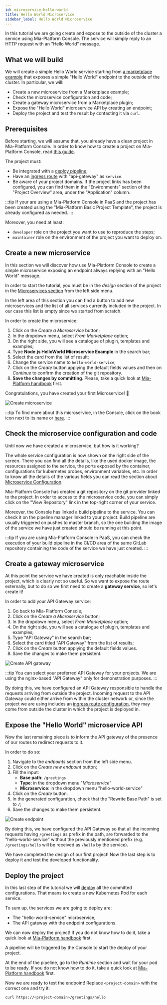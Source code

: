 ```yaml
---
id: microservice-hello-world
title: Hello World Microservice
sidebar_label: Hello World Microservice
---
```



In this tutorial we are going create and expose to the outside of the cluster a service using Mia-Platform Console. The service will simply reply to an HTTP request with an "Hello World" message.

## What we will build

We will create a simple Hello World service starting from [a marketplace example](https://github.com/mia-platform-marketplace/Node.js-Hello-World-Microservice-Example) that exposes a simple "Hello World" endpoint to the outside of the cluster.
In particular, we will:

- Create a new microservice from a Marketplace example;
- Check the microservice configuration and code;
- Create a gateway microservice from a Marketplace plugin;
- Expose the "Hello World" microservice API by creating an endpoint;
- Deploy the project and test the result by contacting it via `curl`.

## Prerequisites

Before starting, we will assume that, you already have a clean project in Mia-Platform Console. In order to know how to create a project on Mia-Platform Console, read [this guide](/console/project-configuration/create-a-project.mdx).

The project must:

- Be integrated with a [deploy pipeline](/infrastructure/self-hosted/pipeline-configuration.md);
- Have an [ingress route](/infrastructure/paas/tools/traefik.md) with "api-gateway" as `service`.
- Be aware of your project domains. If the project links has been configured, you can find them in the "Environments" section of the "Project Overview" area, under the "Application" column.

:::tip
If your are using a Mia-Platform Console in PaaS and the project has been created using the "Mia-Platform Basic Project Template", the project is already configured as needed.
:::

Moreover, you need at least:

- `developer` role on the project you want to use to reproduce the steps;
- `maintainer` role on the environment of the project you want to deploy on.

## Create a new microservice

In this section we will discover how use Mia-Platform Console to create a simple microservice exposing an endpoint always replying with an "Hello World" message.

In order to start the tutorial, you must be in the _design_ section of the project in the [Microservices section](/development_suite/api-console/api-design/services.md) from the left side menu.

In the left area of this section you can find a button to add new microservices and the list of all services currently included in the project. In our case this list is empty since we started from scratch.

In order to create the microservice:

1. Click on the _Create a Microservice_ button;
1. In the dropdown menu, select _From Marketplace_ option;
1. On the right side, you will see a catalogue of plugin, templates and examples;
1. Type **Node.js HelloWorld Microservice Example** in the search bar;
1. Select the card from the list of result;
1. Change the service name to `hello-world-service`;
1. Click on the _Create_ button applying the default fields values and then on _Continue_ to confirm the creation of the git repository.
1. **Save the changes by committing**. Please, take a quick look at [Mia-Platform handbook](/console/handbooks/project-usage.md#save-changes) first.

Congratulations, you have created your first Microservice! 🎉

![Create microservice](img/create-nodejs-hello-world-service.png)

:::tip
To find more about this microservice, in the Console, click on the book icon next to its name or [here](https://github.com/mia-platform-marketplace/Node.js-Hello-World-Microservice-Example).
:::

## Check the microservice configuration and code

Until now we have created a microservice, but how is it working?

The whole service configuration is now shown on the right side of the screen. There you can find all the details, like the used docker image, the resources assigned to the service, the ports exposed by the container, configurations for kubernetes probes, environment variables, etc. In order to know all the details of the various fields you can read the section about [Microservice Configuration](/development_suite/api-console/api-design/services.md#manage-microservices).

Mia-Platform Console has created a git repository on the git provider linked to the project. In order to access to the microservice code, you can simply click on the "View Repository" link in the top-right corner of your service.

Moreover, the Console has linked a build pipeline to the service. You can check it on the pipeline manager linked to your project. Build pipeline are usually triggered on pushes to master branch, so the one building the image of the service we have just created should be running at this point.

:::tip
If you are using Mia-Platform Console in PaaS, you can check the execution of your build pipeline in the CI/CD area of the same GitLab repository containing the code of the service we have just created.
:::

## Create a gateway microservice

At this point the service we have created is only reachable inside the project, which is clearly not so useful. So we want to expose the route externally, but to do so we first need to create a **gateway service**, so let's create it!

In order to add your API Gateway service:

1. Go back to Mia-Platform Console;
1. Click on the _Create a Microservice_ button;
1. In the dropdown menu, select _From Marketplace_ option;
1. On the right side, you will see a catalogue of plugin, templates and examples;
1. Type "API Gateway" in the search bar;
1. Select the card titled "API Gateway" from the list of results;
1. Click on the _Create_ button applying the default fields values.
1. Save the changes to make them persistent.

![Create API gateway](img/create-API-gateway.png)

:::tip
You can select your preferred API Gateway for your projects. We are using the nginx-based "API Gateway" only for demonstration purposes.
:::

By doing this, we have configured an API Gateway responsible to handle the requests arriving from outside the project. Incoming request to the API Gateway could either arrive from within the cluster network or, since the project we are using includes an [ingress route configuration](#prerequisites), they may come from outside the cluster in which the project is deployed in.

## Expose the "Hello World" microservice API

Now the last remaining piece is to inform the API gateway of the presence of our routes to redirect requests to it.

In order to do so:

1. Navigate to the _endpoints_ section from the left side menu.
1. Click on the _Create new endpoint_ button;
1. Fill the input:
   - **Base path**: `/greetings`
   - **Type**: in the dropdown menu "_Microservice_"
   - **Microservice**: in the dropdown menu "hello-world-service"
1. Click on the _Create_ button.
1. In the generated configuration, check that the "Rewrite Base Path" is set to `/`;
1. Save the changes to make them persistent.

![Create endpoint](img/create-endpoint.png)

By doing this, we have configured the API Gateway so that all the incoming requests having `/greetings` as prefix in the path, are forwarded to the "hello-world-service" without the previously mentioned prefix (e.g. `/greetings/hello` will be received as `/hello` by the service).

We have completed the design of our first project! Now the last step is to deploy it and test the developed functionality.

## Deploy the project

In this last step of the tutorial we will [deploy](/development_suite/deploy/overview.md) all the committed configurations. That means to create a new Kubernetes Pod for each service.

To sum up, the services we are going to deploy are:

- The "hello-world-service" microservice;
- The API gateway with the endpoint configurations.

We can now deploy the project! If you do not know how to do it, take a quick look at [Mia-Platform handbook](/console/handbooks/project-usage.md#deploy-changes) first.

A pipeline will be triggered by the Console to start the deploy of your project.

At the end of the pipeline, go to the _Runtime_ section and wait for your pod to be ready. If you do not know how to do it, take a quick look at [Mia-Platform handbook](/console/handbooks/project-usage.md#monitor-runtime-system) first.

Now we are ready to test the endpoint!
Replace `<project-domain>` with the correct one and try it:

```sh
curl https://<project-domain>/greetings/hello
```
